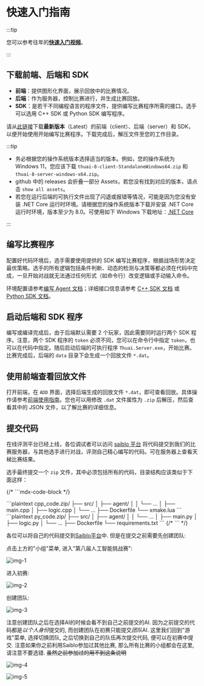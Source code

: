 # 快速入门指南

:::tip

您可以参考往年的[**快速入门视频**](https://cloud.tsinghua.edu.cn/f/131ba3787c304ff280e2/)。

:::

## 下载前端、后端和 SDK

- **前端**：提供图形化界面，展示回放中的比赛情况。
- **后端**：作为服务器，控制比赛进行，并生成比赛回放。
- **SDK**：是若干不同编程语言的程序文件，提供编写比赛程序所需的接口。选手可以选用 C++ SDK 或 Python SDK 编写程序。

请从[此链接](https://github.com/thuasta/thuai-8/releases)下载**最新版本**（Latest）的前端（client）、后端（server）和 SDK，以便开始使用开始编写比赛程序。下载完成后，解压文件至您的工作目录。

:::tip

- 务必根据您的操作系统版本选择适当的版本。例如，您的操作系统为 Windows 11，您应该下载 `thuai-8-client-StandaloneWindows64.zip` 和 `thuai-8-server-windows-x64.zip`。
- github 中的 releases 会折叠一部分 Assets，若您没有找到对应的版本，请点击 `show all assets`。
- 若您在运行后端的可执行文件出现了闪退或报错等情况，可能是因为您没有安装 .NET Core 运行时环境。请根据您的操作系统版本下载并安装 .NET Core 运行时环境，版本至少为 8.0。可使用如下 Windows 下载地址：[.NET Core](https://dotnet.microsoft.com/zh-cn/download/dotnet/thank-you/sdk-8.0.408-windows-x64-installer)

:::

## 编写比赛程序

配置好代码环境后，选手需要使用提供的 SDK 编写比赛程序，根据战场形势决定最优策略。选手的所有逻辑包括条件判断、动态的检测与决策等都必须在代码中完成，一旦开始对战就无法通过任何形式（如命令行）改变逻辑或手动输入命令。

环境配置请参考[编写 Agent 文档](sdk#配置开发环境)；详细接口信息请参考 [C++ SDK 文档](sdk/cpp_sdk) 或 [Python SDK 文档](sdk/python_sdk)。

## 启动后端和 SDK 程序

编写或编译完成后，由于后端默认需要 2 个玩家，因此需要同时运行两个 SDK 程序。注意，两个 SDK 程序的 `token` 必须不同，您可以在命令行中指定 `token`，也可以在代码中指定。随后启动后端的可执行程序 `Thuai.Server.exe`，开始比赛。比赛完成后，后端的 `data` 目录下会生成一个回放文件 `*.dat`。

## 使用前端查看回放文件

打开前端，在 `ADD` 界面，选择后端生成的回放文件 `*.dat`，即可查看回放。具体操作请参考[前端使用指南](viewer)。您也可以用修改 `.dat` 文件属性为 `.zip` 后解压，然后查看其中的 JSON 文件，以了解比赛的详细信息。

## 提交代码

在线评测平台已经上线，各位调试者可以访问 [saiblo 平台](https://www.saiblo.net/game/45) 将代码提交到我们的比赛服务器，与其他选手进行对战，评测自己精心编写的代码。可在服务器上查看天梯比赛结果。

选手最终提交一个 `zip` 文件，其中必须包括所有的代码，目录结构应该类似于下面这样：

{/* ```mdx-code-block  */}

<Tabs>
  <TabItem value="cpp" label="C++" default>
    ```plaintext
    cpp_code.zip/
    ├── src/
    │   ├── agent/
    │   │   └── ...
    │   ├── main.cpp
    │   ├── logic.cpp
    │   └── ...
    ├── Dockerfile
    └── xmake.lua
    ```
  </TabItem>
  <TabItem value="python" label="Python">
    ```plaintext
    py_code.zip/
    ├── src/
    │   ├── agent/
    │   │   └── ...
    │   ├── main.py
    │   ├── logic.py
    │   └── ...
    ├── Dockerfile
    └── requirements.txt
    ```
  </TabItem>
</Tabs>
{/* ``` */}

各位可以将自己的代码提交到[Saiblo平台](https://www.saiblo.net/game/45)中. 但是在提交之前需要先创建团队:

点击上方的"小组"菜单, 进入"第八届人工智能挑战赛":

![img-1](img/submit-1.png)

进入初赛:

![img-2](img/submit-2.png)

创建团队:

![img-3](img/submit-3.png)

注意创建团队之后在选择AI的时候会看不到自己之前提交的AI. 因为之前提交的代码都是*以个人身份*提交的, 而创建团队在初赛只能提交*团队*AI. 这里我们回到"游戏"菜单, 选择切换团队, 之后切换到自己的队伍再次提交代码, 便可以在初赛中提交. 注意如果你之前利用Saiblo参加过其他比赛, 那么所有比赛的小组都会在这里, 请注意不要选错. ~~虽然之前参加过的用不到这条说明~~

![img-4](img/submit-4.png)

![img-5](img/submit-5.png)
